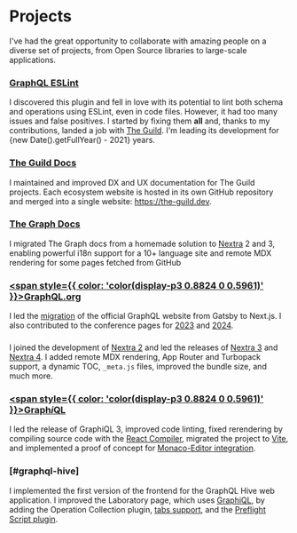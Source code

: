 
# Projects

I've had the great opportunity to collaborate with amazing people on a diverse
set of projects, from Open Source libraries to large-scale applications.

### [<GraphQLESLintLogo className="align-text-top mr-3" />GraphQL ESLint](https://the-guild.dev/graphql/eslint/docs)

I discovered this plugin and fell in love with its potential to lint both schema
and operations using ESLint, even in code files. However, it had too many issues
and false positives. I started by fixing them **all** and, thanks to my
contributions, landed a job with [The Guild](https://the-guild.dev). I'm leading
its development for {new Date().getFullYear() - 2021} years.

### [<TheGuildLogo className="h-8 inline mr-3" />The Guild Docs](https://the-guild.dev)

I maintained and improved DX and UX documentation for The Guild projects. Each
ecosystem website is hosted in its own GitHub repository and merged into a
single website: https://the-guild.dev.

### [<TheGraphLogo className="h-8 inline mr-3" />The Graph Docs](https://thegraph.com/docs)

I migrated The Graph docs from a homemade solution to [Nextra](#nextra) 2 and 3,
enabling powerful i18n support for a 10+ language site and remote MDX rendering
for some pages fetched from GitHub

### [<span style={{ color: 'color(display-p3 0.8824 0 0.5961)' }}><GraphQLLogo className="h-8 inline mr-3" />GraphQL.org</span>](https://graphql.org)

I led the
[migration](https://graphql.org/blog/2024-06-11-announcing-new-graphql-website)
of the official GraphQL website from Gatsby to Next.js. I also contributed to
the conference pages for [2023](https://graphql.org/conf/2023) and
[2024](https://graphql.org/conf/2024).

### [<NextraLogo className="h-6 inline" />](https://nextra.site)

I joined the development of [Nextra 2](https://the-guild.dev/blog/nextra-2) and
led the releases of [Nextra 3](https://the-guild.dev/blog/nextra-3) and
[Nextra 4](https://the-guild.dev/blog/nextra-4). I added remote MDX rendering,
App Router and Turbopack support, a dynamic TOC, `_meta.js` files, improved the
bundle size, and much more.

### [<span style={{ color: 'color(display-p3 0.8824 0 0.5961)' }}><GraphQLLogo className="h-8 inline mr-3" />Graph<i className="px-px">i</i>QL</span>](https://github.com/graphql/graphiql)

I led the release of GraphiQL 3, improved code linting, fixed rerendering by
compiling source code with the
[React Compiler](https://react.dev/learn/react-compiler), migrated the project
to [Vite](https://vite.dev), and implemented a proof of concept for
[Monaco-Editor integration](https://github.com/graphql/graphiql/pull/3234).

### [<HiveLogo className="h-7 inline text-[#00342c] dark:text-white" />](https://the-guild.dev/graphql/hive) [#graphql-hive]

I implemented the first version of the frontend for the GraphQL Hive web application. I
improved the Laboratory page, which uses [GraphiQL](#graphiql), by adding the
Operation Collection plugin,
[tabs support](https://the-guild.dev/graphql/hive/product-updates/2024-10-11-laboratory-improvements),
and the
[Preflight Script plugin](https://the-guild.dev/graphql/hive/product-updates/2024-12-27-preflight-script).
